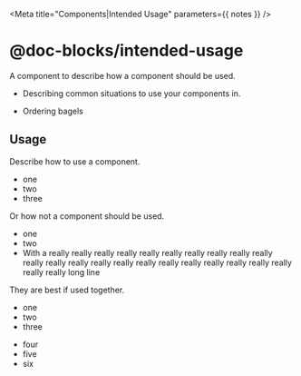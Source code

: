 

<Meta title="Components|Intended Usage" parameters={{ notes }} />

# @doc-blocks/intended-usage

A component to describe how a component should be used.

<BestFor>

- Describing common situations to use your components in.

</BestFor>

<NotFor>

- Ordering bagels
  
</NotFor>

## Usage

Describe how to use a component.

<Preview>
  <Story name="Best For">
    <BestFor>
      <ul>
        <li>one</li>
        <li>two</li>
        <li>three</li>
      </ul>
    </BestFor>
  </Story>
</Preview>

Or how not a component should be used.

<Preview>
  <Story name="Not For">
    <NotFor>
      <ul>
        <li>one</li>
        <li>two</li>
        <li>With a really really really really really really really really really really really really really really really really really really really really really really really really long line</li>
      </ul>
    </NotFor>
  </Story>
</Preview>

They are best if used together.

<Preview>
  <Story name="Together">
    <BestFor>
      <ul>
        <li>one</li>
        <li>two</li>
        <li>three</li>
      </ul>
    </BestFor>
    <NotFor>
      <ul>
        <li>four</li>
        <li>five</li>
        <li>six</li>
      </ul>
    </NotFor>
  </Story>
</Preview>
